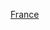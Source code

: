 {{Cat main|法國動力運動}}
{{Year by category
|m=2
|c=0
|d=0
|y=0
|cat     = 法國動力運動
|subcat  = 2000年法國體育
|sortkey = 動力運動
|parent  = 每年法國動力運動
}}

[[Category:2000年動力運動|France]]